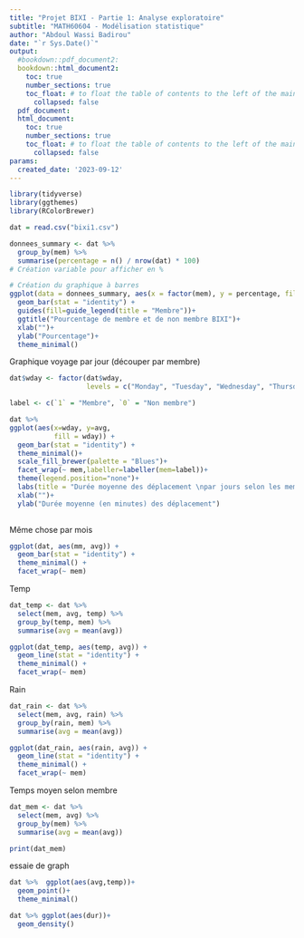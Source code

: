 ```yaml
---
title: "Projet BIXI - Partie 1: Analyse exploratoire"
subtitle: "MATH60604 - Modélisation statistique"
author: "Abdoul Wassi Badirou"
date: "`r Sys.Date()`"
output: 
  #bookdown::pdf_document2:
  bookdown::html_document2:
    toc: true 
    number_sections: true
    toc_float: # to float the table of contents to the left of the main document content.
      collapsed: false
  pdf_document:
  html_document:
    toc: true 
    number_sections: true
    toc_float: # to float the table of contents to the left of the main document content.
      collapsed: false
params:
  created_date: '2023-09-12'
---
```


```r
library(tidyverse)
library(ggthemes)
library(RColorBrewer)
```

```r
dat = read.csv("bixi1.csv")

```




```r
donnees_summary <- dat %>%
  group_by(mem) %>%
  summarise(percentage = n() / nrow(dat) * 100)
# Création variable pour afficher en %

# Création du graphique à barres
ggplot(data = donnees_summary, aes(x = factor(mem), y = percentage, fill = factor(mem))) +
  geom_bar(stat = "identity") +
  guides(fill=guide_legend(title = "Membre"))+
  ggtitle("Pourcentage de membre et de non membre BIXI")+
  xlab("")+
  ylab("Pourcentage")+
  theme_minimal()
```

Graphique voyage par jour (découper par membre)

```r

dat$wday <- factor(dat$wday,
                   levels = c("Monday", "Tuesday", "Wednesday", "Thursday", "Friday", "Saturday", "Sunday"))

label <- c(`1` = "Membre", `0` = "Non membre")

dat %>% 
ggplot(aes(x=wday, y=avg,
           fill = wday)) +
  geom_bar(stat = "identity") +
  theme_minimal()+
  scale_fill_brewer(palette = "Blues")+
  facet_wrap(~ mem,labeller=labeller(mem=label))+
  theme(legend.position="none")+
  labs(title = "Durée moyenne des déplacement \npar jours selon les membres et les non membres")+
  xlab("")+
  ylab("Durée moyenne (en minutes) des déplacement")
        
```

Même chose par mois

```r
ggplot(dat, aes(mm, avg)) +
  geom_bar(stat = "identity") +
  theme_minimal() +
  facet_wrap(~ mem)
```

Temp

```r
dat_temp <- dat %>%
  select(mem, avg, temp) %>% 
  group_by(temp, mem) %>%
  summarise(avg = mean(avg))

ggplot(dat_temp, aes(temp, avg)) +
  geom_line(stat = "identity") +
  theme_minimal() +
  facet_wrap(~ mem)
```

Rain

```r
dat_rain <- dat %>%
  select(mem, avg, rain) %>% 
  group_by(rain, mem) %>%
  summarise(avg = mean(avg))

ggplot(dat_rain, aes(rain, avg)) +
  geom_line(stat = "identity") +
  theme_minimal() +
  facet_wrap(~ mem)
```

Temps moyen selon membre

```r
dat_mem <- dat %>%
  select(mem, avg) %>% 
  group_by(mem) %>%
  summarise(avg = mean(avg))

print(dat_mem)
```

essaie de graph

```r
dat %>%  ggplot(aes(avg,temp))+
  geom_point()+
  theme_minimal()

dat %>% ggplot(aes(dur))+
  geom_density()
  


```
